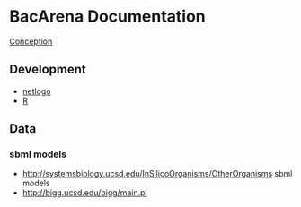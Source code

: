 =BacArena Documentation=

[[Conception]]

==Development==
* [[netlogo]]
* [[R]]

==Data==
===sbml models===
* http://systemsbiology.ucsd.edu/InSilicoOrganisms/OtherOrganisms sbml models
* http://bigg.ucsd.edu/bigg/main.pl 
